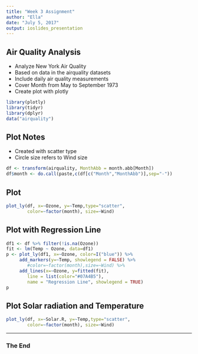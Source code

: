 ```yaml
---
title: "Week 3 Assignment"
author: "Ella"
date: "July 5, 2017"
output: ioslides_presentation
---
```


## Air Quality Analysis 

- Analyze New York Air Quality
- Based on data in the airquality datasets
- Include daily air quality measurements 
- Cover Month from May to September 1973
- Create plot with plotly

```r
library(plotly)
library(tidyr)
library(dplyr)
data("airquality")
```

## Plot Notes

- Created with scatter type
- Circle size refers to Wind size

```r
df <- transform(airquality, MonthAbb = month.abb[Month])
df$month <- do.call(paste,c(df[c("Month","MonthAbb")],sep="-"))
```

## Plot

```r
plot_ly(df, x=~Ozone, y=~Temp,type="scatter",
        color=~factor(month), size=~Wind)
```

## Plot with Regression Line
```r
df1 <- df %>% filter(!is.na(Ozone))
fit <- lm(Temp ~ Ozone, data=df1)
p <- plot_ly(df1, x=~Ozone, color=I("blue")) %>%
     add_markers(y=~Temp, showlegend = FALSE) %>%  
        #color=~factor(month),size=~Wind) %>%
     add_lines(x=~Ozone, y=fitted(fit),
        line = list(color="#07A4B5"),
        name = "Regression Line", showlegend = TRUE)
p
```
 

## Plot Solar radiation and Temperature
```r
plot_ly(df, x=~Solar.R, y=~Temp,type="scatter",
        color=~factor(month), size=~Wind)
```
***
<div class="centered">
### **The End** 
</div>



